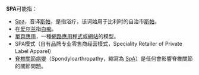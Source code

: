 {{Selfref|维基百科中的'''SPA'''可能指[[Wikipedia:单一用途帐号|Wikipedia:单一用途帐号]]。}}

'''SPA'''可能指：
*[[Spa|Spa]]，音译[[Spa|斯帕]]，是指浴疗，该词始用于比利时的自治市[[斯帕|斯帕]]。
* 在[[爱尔兰岛|爱尔兰]]指[[白痴|白痴]]。
*[[單頁應用|單頁應用]]，一種[[网络应用程序|網路應用程式]]或[[網站|網站]]的模型。
*SPA模式（自有品牌专业零售商经营模式，Speciality Retailer of Private Label Apparel）
*[[脊椎關節病變|脊椎關節病變]]（Spondyloarthropathy，縮寫為 [[SpA|SpA]]）是任何會影響脊椎關節的關節問題。

{{disambig|cat=三字拉丁字母縮寫消歧義}}